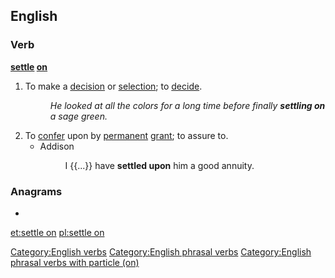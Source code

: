 ==English==

===Verb===
'''[[settle]] [[on]]'''
# {{label|en|idiomatic}} To make a [[decision]] or [[selection]]; to [[decide]].
#: ''He looked at all the colors for a long time before finally '''settling on''' a sage green.''
# To [[confer]] upon by [[permanent]] [[grant]]; to assure to.
#* Addison
#*: I {{...}} have '''settled upon''' him a good annuity.

===Anagrams===
* {{l|en|notelets}}

[[Category:English verbs]]
[[Category:English phrasal verbs]]
[[Category:English phrasal verbs with particle (on)]]

[[et:settle on]]
[[pl:settle on]]